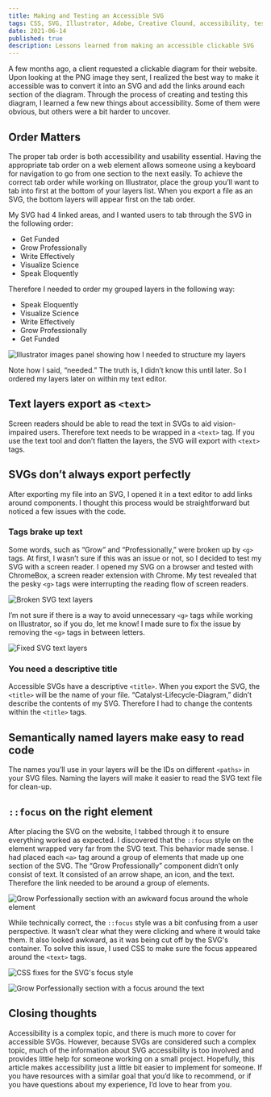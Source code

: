 ```yaml
---
title: Making and Testing an Accessible SVG
tags: CSS, SVG, Illustrator, Adobe, Creative Clound, accessibility, testing
date: 2021-06-14
published: true
description: Lessons learned from making an accessible clickable SVG
---
```

A few months ago, a client requested a clickable diagram for their website. Upon looking at the PNG image they sent, I realized the best way to make it accessible was to convert it into an SVG and add the links around each section of the diagram. Through the process of creating and testing this diagram, I learned a few new things about accessibility. Some of them were obvious, but others were a bit harder to uncover.

## Order Matters
The proper tab order is both accessibility and usability essential. Having the appropriate tab order on a web element allows someone using a keyboard for navigation to go from one section to the next easily. 
To achieve the correct tab order while working on Illustrator, place the group you’ll want to tab into first at the bottom of your layers list. When you export a file as an SVG, the bottom layers will appear first on the tab order.

My SVG had 4 linked areas, and I wanted users to tab through the SVG in the following order:
* Get Funded
* Grow Professionally
* Write Effectively 
* Visualize Science
* Speak Eloquently

Therefore I needed to order my grouped layers in the following way:
* Speak Eloquently
* Visualize Science
* Write Effectively
* Grow Professionally 
* Get Funded

![Illustrator images panel showing how I needed to structure my layers](../images/blog/catalyst-svg/ordered-ai-layers.png)      

Note how I said, “needed.” The truth is, I didn’t know this until later. So I ordered my layers later on within my text editor.

## Text layers export as `<text>`
Screen readers should be able to read the text in SVGs to aid vision-impaired users. 
Therefore text needs to be wrapped in a `<text>` tag. If you use the text tool and don’t flatten the layers, the SVG  will export with `<text>` tags.


## SVGs don’t always export perfectly
After exporting my file into an SVG, I opened it in a text editor to add links around components. I thought this process would be straightforward but noticed a few issues with the code.

### Tags brake up text
Some words, such as “Grow” and “Professionally,” were broken up by `<g>` tags. At first, I wasn’t sure if this was an issue or not, so I decided to test my SVG with a screen reader. I opened my SVG on a browser and tested with ChromeBox, a screen reader extension with Chrome. My test revealed that the pesky `<g>` tags were interrupting the reading flow of screen readers.

![Broken SVG text layers](../images/blog/catalyst-svg/broken-text.png)      

I’m not sure if there is a way to avoid unnecessary `<g>` tags while working on Illustrator, so if you do, let me know! I made sure to fix the issue by removing the `<g>` tags in between letters.

![Fixed SVG text layers](../images/blog/catalyst-svg/fixed-text.png)      

### You need a descriptive title
Accessible SVGs have a descriptive `<title>`. When you export the SVG, the `<title>` will be the name of your file. “Catalyst-Lifecycle-Diagram,” didn’t describe the contents of my SVG. Therefore I had to change the contents within the `<title>` tags.

## Semantically named layers make easy to read code
The names you’ll use in your layers will be the IDs on different `<paths>` in your SVG files. Naming the layers will make it easier to read the SVG text file for clean-up.

## `::focus` on the right element
After placing the SVG on the website, I tabbed through it to ensure everything worked as expected. I discovered that the `::focus` style on the element wrapped very far from the SVG text. This behavior made sense. I had placed each `<a>` tag around a group of elements that made up one section of the SVG. The “Grow Professionally” component didn’t only consist of text. It consisted of an arrow shape, an icon, and the text. Therefore the link needed to be around a group of elements.

![Grow Porfessionally section with an awkward focus around the whole element](../images/blog/catalyst-svg/wrong-focus.png)      

While technically correct, the `::focus` style was a bit confusing from a user perspective. It wasn’t clear what they were clicking and where it would take them. It also looked awkward, as it was being cut off by the SVG's container. To solve this issue, I used CSS to make sure the focus appeared around the `<text>` tags.

![CSS fixes for the SVG's focus style](../images/blog/catalyst-svg/fixed-focus-css.png)  

![Grow Porfessionally section with a focus around the text](../images/blog/catalyst-svg/fixed-focus-full.png)    
## Closing thoughts
Accessibility is a complex topic, and there is much more to cover for accessible SVGs. However, because SVGs are considered such a complex topic, much of the information about SVG accessibility is too involved and provides little help for someone working on a small project. Hopefully, this article makes accessibility just a little bit easier to implement for someone. If you have resources with a similar goal that you’d like to recommend, or if you have questions about my experience, I’d love to hear from you.
